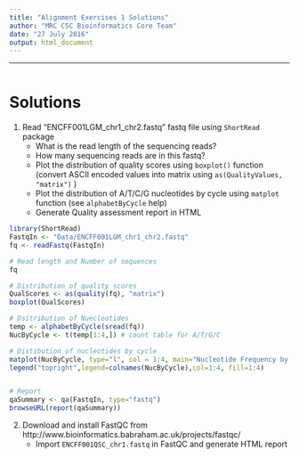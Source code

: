 ```yaml
---
title: "Alignment Exercises 1 Solutions"
author: "MRC CSC Bioinformatics Core Team"
date: "27 July 2016"
output: html_document
---
```


----
```r

```


# Solutions

1. Read "ENCFF001LGM_chr1_chr2.fastq" fastq file using `ShortRead` package
    + What is the read length of the sequencing reads?
    + How many sequencing reads are in this fastq?
    + Plot the distribution of quality scores using `boxplot()` function (convert ASCII encoded values into matrix using `as(QualityValues, "matrix")` )
    + Plot the distribution of A/T/C/G nucleotides by cycle using `matplot` function (see `alphabetByCycle` help)
    + Generate Quality assessment report in HTML
    
    
```r
library(ShortRead)
FastqIn <- "Data/ENCFF001LGM_chr1_chr2.fastq"
fq <- readFastq(FastqIn)

# Read length and Number of sequences
fq

# Distribution of quality scores
QualScores <- as(quality(fq), "matrix")
boxplot(QualScores)

# Dsitribution of Nuecleotides
temp <- alphabetByCycle(sread(fq))
NucByCycle <- t(temp[1:4,]) # count table for A/T/G/C

# Distibution of nucleotides by cycle
matplot(NucByCycle, type="l", col = 1:4, main="Nucleotide Frequency by cycle", xlab="Cycle", ylab="Frequency")
legend("topright",legend=colnames(NucByCycle),col=1:4, fill=1:4)


# Report
qaSummary <- qa(FastqIn, type="fastq")
browseURL(report(qaSummary))


```

2. Download and install FastQC from http://www.bioinformatics.babraham.ac.uk/projects/fastqc/
    + Import `ENCFF001QSC_chr1.fastq` in FastQC and generate HTML report

